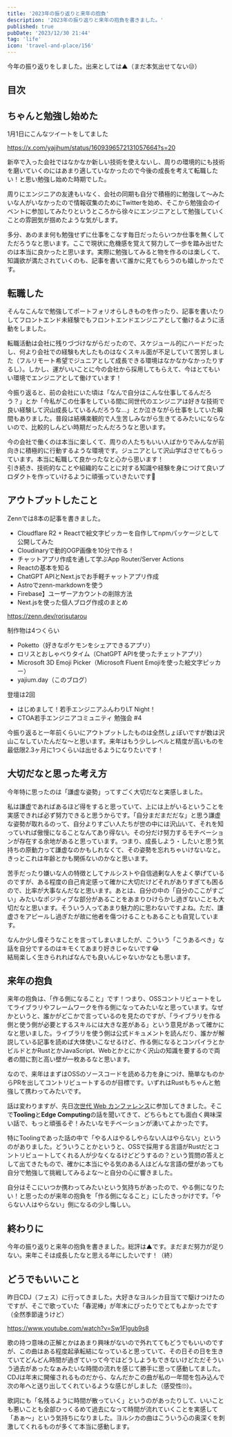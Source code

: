 ```yaml
---
title: '2023年の振り返りと来年の抱負'
description: '2023年の振り返りと来年の抱負を書きました。'
published: true
pubDate: '2023/12/30 21:44'
tag: 'life'
icon: 'travel-and-place/156'
---
```


今年の振り返りをしました。出来としては▲（まだ本気出せてない😒）

## 目次

## ちゃんと勉強し始めた

1月1日にこんなツイートをしてました

https://x.com/yajihum/status/1609396572131057664?s=20

新卒で入った会社ではなかなか新しい技術を使えないし、周りの環境的にも技術を磨いていくのにはあまり適していなかったので今後の成長を考えて転職したい！と思い勉強し始めた時期でした。

周りにエンジニアの友達もいなく、会社の同期も自分で積極的に勉強して〜みたいな人がいなかったので情報収集のためにTwitterを始め、そこから勉強会のイベントに参加してみたりというところから徐々にエンジニアとして勉強していくことの雰囲気が掴めたような気がします。

多分、あのまま何も勉強せずに仕事をこなす毎日だったらいつか仕事を無くしてただろうなと思います。ここで現状に危機感を覚えて努力して一歩を踏み出せたのは本当に良かったと思います。実際に勉強してみると物を作るのは楽しくて、知識欲が満たされていくのも、記事を書いて誰かに見てもらうのも嬉しかったです。

## 転職した

そんなこんなで勉強してポートフォリオらしきものを作ったり、記事を書いたりしてフロントエンド未経験でもフロントエンドエンジニアとして働けるように活動をしました。

転職活動は会社に残りづづけながらだったので、スケジュール的にハードだったし、何より会社での経験も大したものはなくスキル面が不足していて苦労しました（フルリモート希望でジュニアとして成長できる環境はなかなかなかったりするし）。しかし、運がいいことに今の会社から採用してもらえて、今はとてもいい環境でエンジニアとして働けています！

今振り返ると、前の会社にいた頃は「なんで自分はこんな仕事してるんだろう？」とか「今私がこの仕事をしている間に同世代のエンジニアは好きな技術で良い経験して沢山成長しているんだろうな...」とか泣きながら仕事をしていた瞬間もありました。普段は結構楽観的で人生苦しみながら生きてるみたいにならないので、比較的しんどい時期だったんだろうなと思います。

今の会社で働くのは本当に楽しくて、周りの人たちもいい人ばかりでみんなが前向きに積極的に行動するような環境です。ジュニアとして沢山学ばさせてもらっています。本当に転職して良かったなと心から思います！  
引き続き、技術的なことや組織的なことに対する知識や経験を身につけて良いプロダクトを作っていけるように頑張っていきたいです👊

## アウトプットしたこと

Zennでは8本の記事を書きました。

- Cloudflare R2 + Reactで絵文字ピッカーを自作してnpmパッケージとして公開してみた
- Cloudinaryで動的OGP画像を10分で作る！
- チャットアプリ作成を通して学ぶApp Router/Server Actions
- Reactの基本を知る
- ChatGPT APIとNext.jsでお手軽チャットアプリ作成
- Astroでzenn-markdownを使う
- Firebase】ユーザーアカウントの削除方法
- Next.jsを使った個人ブログ作成のまとめ

https://zenn.dev/rorisutarou

制作物は4つくらい

- Poketto（好きなポケモンをシェアできるアプリ）
- ロリスとおしゃべりタイム（ChatGPT APIを使ったチェットアプリ）
- Microsoft 3D Emoji Picker（Microsoft Fluent Emojiを使った絵文字ピッカー）
- yajium.day（このブログ）

登壇は2回

- はじめまして！若手エンジニアふんわりLT Night！
- CTOA若手エンジニアコミュニティ 勉強会 #4

今振り返ると一年前くらいにアウトプットしたものは全然しょぼいですが数は沢山こなしていたんだな〜と思います。来年はもう少しレベルと精度が高いものを最低限2.3ヶ月に1つくらいは出せるようになりたいです！

## 大切だなと思った考え方

今年特に思ったのは「謙虚な姿勢」ってすごく大切だなと実感しました。

私は謙虚であればあるほど得をすると思っていて、上には上がいるということを実感できれば必ず努力できると思うからです。「自分まだまだだな」と思う謙虚な姿勢が取れるのって、自分よりすごい人たちが世の中には沢山いて、それを知っていれば傲慢になることなんてあり得ない。その分だけ努力するモチベーションが存在する余地があると思っています。つまり、成長しよう・したいと思う気持ちの原動力って謙虚なのかもしれなくて、その姿勢を忘れちゃいけないなと。きっとこれは年齢とかも関係ないのかなと思います。

苦手だったり嫌いな人の特徴としてナルシストや自信過剰な人をよく挙げているのですが、ある程度の自己肯定感って確かに大切だけどそれがありすぎても困るので、比率が大事なんだなと思います。あとは、自分の中の「自分のここがすごい」みたいなポジティブな部分があることをあまりひけらかし過ぎないことも大切だなと思います。そういう人ってあまり魅力的に思わないですよね。ただ、謙虚さをアピールし過ぎたが故に他者を傷つけることもあることも自覚しています。

なんか少し偉そうなことを言ってしまいましたが、こういう「こうあるべき」な話を自分でするのはキモくてあまり好きじゃないです😂  
結局楽しく生きられればなんでも良いんじゃないかなとも思います。

## 来年の抱負

来年の抱負は、「作る側になること」です！つまり、OSSコントリビュートをしてライブラリやフレームワークを作る側になってみたいなと思っています。なぜかというと、誰かがどこかで言っているのを見たのですが、「ライブラリを作る側と使う側が必要とするスキルには大きな差がある」という意見があって確かになと思いました。ライブラリを使う側は公式ドキュメントを読んだり、誰かが解説している記事を読めば大体使いこなせるけど、作る側になるとコンパイラとかビルドとかRustとかJavaScript、Webとかとにかく沢山の知識を要するので両者の間に割と高い壁が一枚あるなと思います。

なので、来年はまずはOSSのソースコードを読める力を身につけ、簡単なものからPRを出してコントリビュートするのが目標です。いずれはRustもちゃんと勉強して携わってみたいです。

話は変わりますが、先日[次世代 Web カンファレンス](https://nextwebconf.connpass.com/event/300174/)に参加してきました。そこで**Tooling**と**Edge Computing**の話を聞いてきて、どちらもとても面白く興味深い話で、もっと頑張るぞ！みたいなモチベーションが湧いてよかったです。

特にToolingであった話の中で「やる人はやるしやらない人はやらない」というのがありました。どういうことかというと、OSSで採用する言語がRustだとコントリビュートしてくれる人が少なくなるけどどうするの？という質問の答えとして出てきたもので、確かに本当にやる気のある人はどんな言語の壁があっても自分で勉強して挑戦してみるよな〜と自分の心に響きました。

自分はそこにいつか携わってみたいという気持ちがあったので、やる側になりたい！と思ったのが来年の抱負を「作る側になること」にしたきっかけです。「やらない人はやらない」側になるの少し悔しい。

## 終わりに

今年の振り返りと来年の抱負を書きました。総評は▲です。まだまだ努力が足りない。来年こそは成長したなと思える年にしたいです！（終）

## どうでもいいこと

昨日CDJ（フェス）に行ってきました。大好きなヨルシカ目当てで駆けつけたのですが、そこで歌っていた「春泥棒」が年末にぴったりでとてもよかったです（全然季節違うけど）

https://www.youtube.com/watch?v=Sw1Flgub9s8

歌の持つ意味の正解とかはあまり興味がないので外れててもどうでもいいのですが、この曲はある程度起承転結になっていると思っていて、その日その日を生きていてどんどん時間が過ぎていって今ではどうしようもできないけどただそういう過去があったなぁみたいな時間の流れを感じて勝手に思って感動してました。CDJは年末に開催されるものだから、なんだかこの曲が私の一年間を包み込んで次の年へと送り出してくれているような感じがしました（感受性🙄）。

歌詞にも「名残るように時間が散っていく」というのがあったりして、いいことも悪いことも全部ひっくるめて過去になって時間が流れていくことを実感して「あぁ〜」という気持ちになりました。ヨルシカの曲はこういう心の奥深くを刺激してくれるものが多くて本当に感動します。
